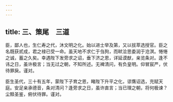 ```yaml
---
---
---
```

title: 三、策尾　三道
---



臣，鄙人也，生仁寿之代，沐文明之化。始以进士举及第，又以拔萃选授官。臣之名既获贰成，君之禄已受一命。虽天地不求仁于刍狗，而畎浍思委润于沧溟。惓惓之诚，蓄之久矣。幸遇陛下发旁求之诏，垂下济之恩，详延谟猷，亲览条对。逢不讳之日，虽许极言；当无过之朝，不知所述。无裨清问，有负皇明。仰冒宸严，伏待罪戾。谨对。

臣生圣代，三十有五年，蒙陛下子育之恩，睹陛下升平之化，谬膺诏选，充赋天庭。安足亲承德音，条对清问？逢旁求之日，虽许直言；当已理之朝，将何极谏？尘黩圣鉴，俯伏待罪。谨对。